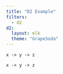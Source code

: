 ```yaml
---
title: "D2 Example"
filters:
  - d2
d2:
  layout: elk
  theme: "GrapeSoda"
---
```


```.d2
x -> y -> z
```

```.d2
x -> y -> z
```
